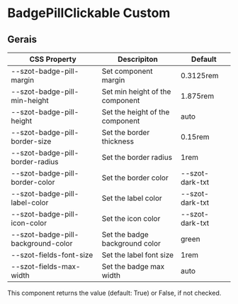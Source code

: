 
<Meta title="Components/FormFields/BadgePillClickable/Custom" />

# BadgePillClickable Custom

## Gerais

| CSS Property                       | Descripiton                     | Default         |
| ---------------------------------- | ------------------------------- | --------------- |
| --szot-badge-pill-margin           | Set component margin            | 0.3125rem       |
| --szot-badge-pill-min-height       | Set min height of the component | 1.875rem        |
| --szot-badge-pill-height           | Set the height of the component | auto            |
| --szot-badge-pill-border-size      | Set the border thickness        | 0.15rem         |
| --szot-badge-pill-border-radius    | Set the border radius           | 1rem            |
| --szot-badge-pill-border-color     | Set the border color            | --szot-dark-txt |
| --szot-badge-pill-label-color      | Set the label color             | --szot-dark-txt |
| --szot-badge-pill-icon-color       | Set the icon color              | --szot-dark-txt |
| --szot-badge-pill-background-color | Set the badge background color  | green           |
| --szot-fields-font-size            | Set the label font size         | 1rem            |
| --szot-fields-max-width            | Set the badge max width         | auto            |

<p>
  This component returns the value (default: True) or False, if not checked.
</p>
